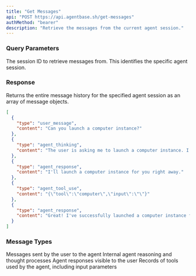 ```yaml
---
title: "Get Messages"
api: "POST https://api.agentbase.sh/get-messages"
authMethod: "bearer"
description: "Retrieve the messages from the current agent session."
---
```


### Query Parameters

<ParamField query="session" type="string" required>
  The session ID to retrieve messages from. This identifies the specific agent
  session.
</ParamField>

### Response

Returns the entire message history for the specified agent session as an array of message objects.

```json
[
  {
    "type": "user_message",
    "content": "Can you launch a computer instance?"
  },
  {
    "type": "agent_thinking",
    "content": "The user is asking me to launch a computer instance. I can see that I have a \"computer\" function available that creates a new computer instance for the current user session."
  },
  {
    "type": "agent_response",
    "content": "I'll launch a computer instance for you right away."
  },
  {
    "type": "agent_tool_use",
    "content": "{\"tool\":\"computer\",\"input\":\"\"}"
  },
  {
    "type": "agent_response",
    "content": "Great! I've successfully launched a computer instance for you."
  }
]
```

### Message Types

<ResponseField name="user_message" type="object">
  Messages sent by the user to the agent
</ResponseField>

<ResponseField name="agent_thinking" type="object">
  Internal agent reasoning and thought processes
</ResponseField>

<ResponseField name="agent_response" type="object">
  Agent responses visible to the user
</ResponseField>

<ResponseField name="agent_tool_use" type="object">
  Records of tools used by the agent, including input parameters
</ResponseField>
